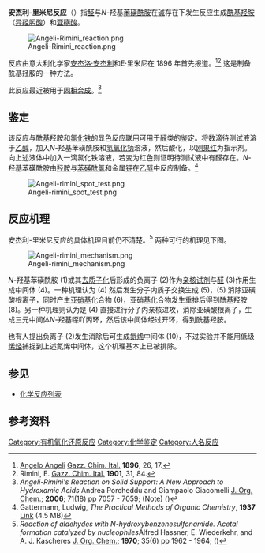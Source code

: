 '''安杰利-里米尼反应'''（{{lang-it|saggio di Angeli e Rimini}}）指[[醛|醛]]与''N''-羟基[[苯|苯]][[磺酰胺|磺酰胺]]在[[碱|碱]]存在下发生反应生成[[酰基羟胺|酰基羟胺]]（[[异羟肟酸|异羟肟酸]]）和[[亚磺酸|亚磺酸]]。

[[File:Angeli-Rimini_reaction.png|center]]

反应由意大利化学家[[安杰洛·安杰利|安杰洛·安杰利]]和E·里米尼在 1896 年首先报道。<ref>[[Angelo_Angeli|Angelo Angeli]] [[Gazz._Chim._Ital.|Gazz. Chim. Ital.]] '''1896''', 26, 17.</ref><ref>Rimini, E. [[Gazz._Chim._Ital.|Gazz. Chim. Ital.]] '''1901''', 31, 84.</ref> 这是制备酰基羟胺的一种方法。

此反应最近被用于[[固相合成|固相合成]]。<ref>''Angeli-Rimini's Reaction on Solid Support: A New Approach to Hydroxamic Acids'' Andrea Porcheddu and Giampaolo Giacomelli [[J._Org._Chem.|J. Org. Chem.]]; '''2006'''; 71(18) pp 7057 - 7059; (Note) ({{DOI|10.1021/jo061018g}})</ref>

==鉴定==
该反应与酰基羟胺和[[氯化铁|氯化铁]]的显色反应联用可用于[[醛|醛]]类的鉴定。将数滴待测试液溶于[[乙醇|乙醇]]，加入''N''-羟基苯磺酰胺和[[氢氧化钠|氢氧化钠]]溶液，然后酸化，以[[刚果红|刚果红]]为指示剂。向上述液体中加入一滴氯化铁溶液，若变为红色则证明待测试液中有醛存在。''N''-羟基苯磺酰胺由[[羟胺|羟胺]]与[[苯磺酰氯|苯磺酰氯]]和金属[[钾|钾]]在[[乙醇|乙醇]]中反应制备。<ref>Gattermann, Ludwig, ''The Practical Methods of Organic Chemistry'', '''1937'''  [http://www.sciencemadness.org/library/books/gatterman_1937.pdf#search=%22Angeli-Rimini%20reaction%22 Link] {{Wayback|url=http://www.sciencemadness.org/library/books/gatterman_1937.pdf#search=%22Angeli-Rimini%20reaction%22 |date=20081120010854 }} (4.5 MB)</ref>

[[File:Angeli-rimini_spot_test.png|center]]

==反应机理==
安杰利-里米尼反应的具体机理目前仍不清楚。<ref>''Reaction of aldehydes with N-hydroxybenzenesulfonamide. Acetal formation catalyzed by nucleophiles''Alfred Hassner, E. Wiederkehr, and A. J. Kascheres [[J._Org._Chem.|J. Org. Chem.]]; '''1970'''; 35(6) pp 1962 - 1964; ({{DOI|10.1021/jo00831a052}})</ref> 两种可行的机理见下图。 

[[File:Angeli-rimini_mechanism.png|center]]

''N''-羟基苯磺酰胺 (1)或其[[去质子化|去质子化]]后形成的负离子 (2)作为[[亲核试剂|亲核试剂]]与[[醛|醛]] (3)作用生成中间体 (4)。一种机理认为 (4) 然后发生分子内质子交换生成 (5)，(5) 消除亚磺酸根离子，同时产生[[亚硝基|亚硝基]]化合物 (6)，亚硝基化合物发生重排后得到酰基羟胺 (8)。另一种机理则认为是 (4) 直接进行分子内亲核进攻，消除亚磺酸根离子，生成三元中间体''N''-羟基噁吖丙环，然后该中间体经过开环，得到酰基羟胺。

也有人提出负离子 (2)发生消除后可生成[[氮烯|氮烯]]中间体 (10)，不过实验并不能用低级[[烯烃|烯烃]]捕捉到上述氮烯中间体，这个机理基本上已被排除。

==参见==
*[[化学反应列表|化学反应列表]]

==参考资料==
{{reflist}}

[[Category:有机氧化还原反应|Category:有机氧化还原反应]]
[[Category:化学鉴定|Category:化学鉴定]]
[[Category:人名反应|Category:人名反应]]